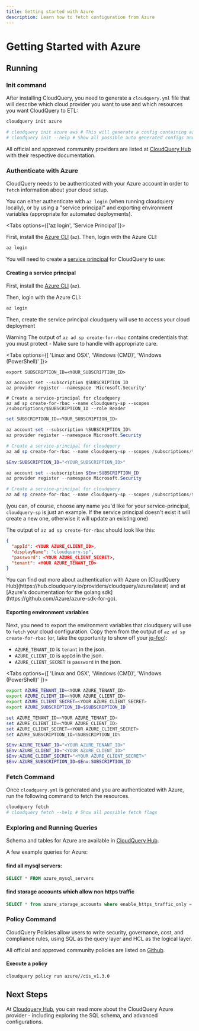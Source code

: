 ```yaml
---
title: Getting started with Azure
description: Learn how to fetch configuration from Azure
---
```



# Getting Started with Azure

<DownloadSection />

## Running

### Init command

After installing CloudQuery, you need to generate a `cloudquery.yml` file that will describe which cloud provider you want to use and which resources you want CloudQuery to ETL:

```bash
cloudquery init azure

# cloudquery init azure aws # This will generate a config containing azure and aws providers
# cloudquery init --help # Show all possible auto generated configs and flags
```

All official and approved community providers are listed at [CloudQuery Hub](https://hub.cloudquery.io) with their respective documentation.

<SpawnSection />

### Authenticate with Azure

CloudQuery needs to be authenticated with your Azure account in order to `fetch` information about your cloud setup.

You can either authenticate with `az login` (when running cloudquery locally), or by using a "service principal"
and exporting environment variables (appropriate for automated deployments).

<Tabs options={['az login', 'Service Principal']}>
<Tab>

First, install the [Azure CLI](https://docs.microsoft.com/en-us/cli/azure/install-azure-cli) (`az`).
Then, login with the Azure CLI:

```bash
az login
```

</Tab>

<Tab>

You will need to create a [service principal](https://docs.microsoft.com/en-us/azure/active-directory/develop/app-objects-and-service-principals)
for CloudQuery to use:

#### Creating a service principal

First, install the [Azure CLI](https://docs.microsoft.com/en-us/cli/azure/install-azure-cli) (`az`).

Then, login with the Azure CLI:

```bash
az login
```

Then, create the service principal cloudquery will use to access your cloud deployment

<Callout type="warning">

Warning
The output of `az ad sp create-for-rbac` contains credentials that you must protect - Make sure to handle
with appropriate care.

</Callout>

<Tabs options={[ 'Linux and OSX', 'Windows (CMD)', 'Windows (PowerShell)' ]}>

<Tab>

```
export SUBSCRIPTION_ID=<YOUR_SUBSCRIPTION_ID>

az account set --subscription $SUBSCRIPTION_ID
az provider register --namespace 'Microsoft.Security'

# Create a service-principal for cloudquery
az ad sp create-for-rbac --name cloudquery-sp --scopes /subscriptions/$SUBSCRIPTION_ID --role Reader
```

</Tab>

<Tab>

```powershell
set SUBSCRIPTION_ID=<YOUR_SUBSCRIPTION_ID>

az account set --subscription %SUBSCRIPTION_ID%
az provider register --namespace Microsoft.Security

# Create a service-principal for cloudquery
az ad sp create-for-rbac --name cloudquery-sp --scopes /subscriptions/%SUBSCRIPTION_ID% --role Reader
```

</Tab>

<Tab>

```powershell
$Env:SUBSCRIPTION_ID="<YOUR_SUBSCRIPTION_ID>"

az account set --subscription $Env:SUBSCRIPTION_ID
az provider register --namespace Microsoft.Security

# Create a service-principal for cloudquery
az ad sp create-for-rbac --name cloudquery-sp --scopes /subscriptions/$Env:SUBSCRIPTION_ID --role Reader
```

</Tab>

</Tabs>

(you can, of course, choose any name you'd like for your service-principal, `cloudquery-sp` is just an example.
If the service principal doesn't exist it will create a new one, otherwise it will update an existing one)

The output of `az ad sp create-for-rbac` should look like this:

```json
{
  "appId": <YOUR AZURE_CLIENT_ID>,
  "displayName": "cloudquery-sp",
  "password": <YOUR AZURE_CLIENT_SECRET>,
  "tenant": <YOUR AZURE_TENANT_ID>
}
```

<Callout type="info">
You can find out more about authentication with Azure on [CloudQuery Hub](https://hub.cloudquery.io/providers/cloudquery/azure/latest)
and at [Azure's documentation for the golang sdk](https://github.com/Azure/azure-sdk-for-go).
</Callout>

#### Exporting environment variables

Next, you need to export the environment variables that cloudquery will use to `fetch` your cloud configuration.
Copy them from the output of `az ad sp create-for-rbac` (or, take the opportunity to show off your [jq-foo](https://stedolan.github.io/jq/)):

- `AZURE_TENANT_ID` is `tenant` in the json.
- `AZURE_CLIENT_ID` is `appId` in the json.
- `AZURE_CLIENT_SECRET` is `password` in the json.

<Tabs options={[ 'Linux and OSX', 'Windows (CMD)', 'Windows (PowerShell)' ]}>

<Tab>

```bash
export AZURE_TENANT_ID=<YOUR AZURE_TENANT_ID>
export AZURE_CLIENT_ID=<YOUR AZURE_CLIENT_ID>
export AZURE_CLIENT_SECRET=<YOUR AZURE_CLIENT_SECRET>
export AZURE_SUBSCRIPTION_ID=$SUBSCRIPTION_ID
```

</Tab>

<Tab>

```powershell
set AZURE_TENANT_ID=<YOUR AZURE_TENANT_ID>
set AZURE_CLIENT_ID=<YOUR AZURE_CLIENT_ID>
set AZURE_CLIENT_SECRET=<YOUR AZURE_CLIENT_SECRET>
set AZURE_SUBSCRIPTION_ID=%SUBSCRIPTION_ID%
```

</Tab>

<Tab>

```powershell
$Env:AZURE_TENANT_ID="<YOUR AZURE_TENANT_ID>"
$Env:AZURE_CLIENT_ID="<YOUR AZURE_CLIENT_ID>"
$Env:AZURE_CLIENT_SECRET="<YOUR AZURE_CLIENT_SECRET>"
$Env:AZURE_SUBSCRIPTION_ID=$Env:SUBSCRIPTION_ID
```

</Tab>

</Tabs>

</Tab>
</Tabs>

### Fetch Command

Once `cloudquery.yml` is generated and you are authenticated with Azure, run the following command to fetch the resources.

```bash
cloudquery fetch
# cloudquery fetch --help # Show all possible fetch flags
```

### Exploring and Running Queries

<ExploreSection/>

Schema and tables for Azure are available in [CloudQuery Hub](https://hub.cloudquery.io/providers/cloudquery/azure/latest/schema).

A few example queries for Azure:

#### find all mysql servers:

```sql
SELECT * FROM azure_mysql_servers
```

#### find storage accounts which allow non https traffic

```sql
SELECT * from azure_storage_accounts where enable_https_traffic_only = false
```

### Policy Command

CloudQuery Policies allow users to write security, governance, cost, and compliance rules,
using SQL as the query layer and HCL as the logical layer.

All official and approved community policies are listed on [Github](https://github.com/cloudquery/cq-provider-azure/tree/main/policies).

#### Execute a policy

```bash
cloudquery policy run azure//cis_v1.3.0
```

## Next Steps

At [Cloudquery Hub](https://hub.cloudquery.io/providers/cloudquery/azure/latest), you can read more about the CloudQuery Azure provider - including exploring the SQL schema, and advanced configurations.

